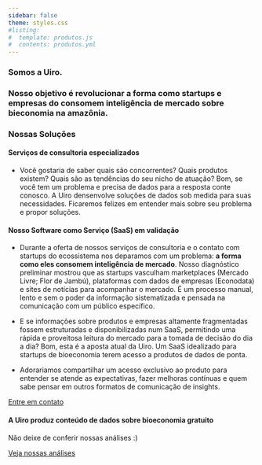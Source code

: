 ```yaml
---
sidebar: false
theme: styles.css
#listing:
#  template: produtos.js
#  contents: produtos.yml
---
```


### Somos a Uiro.

### Nosso objetivo é revolucionar a forma como startups e empresas do consomem inteligência de mercado sobre bieconomia na amazônia.

### Nossas Soluções

#### Serviços de consultoria especializados

-   Você gostaria de saber quais são concorrentes? Quais produtos existem? Quais são as tendências do seu nicho de atuação? Bom, se você tem um problema e precisa de dados para a resposta conte conosco. A Uiro densenvolve soluções de dados sob medida para suas necessidades. Ficaremos felizes em entender mais sobre seu problema e propor soluções.

#### Nosso Software como Serviço (SaaS) em validação

-   Durante a oferta de nossos serviços de consultoria e o contato com startups do ecossistema nos deparamos com um problema: **a forma como eles consomem inteligência de mercado**. Nosso diagnóstico preliminar mostrou que as startups vasculham marketplaces (Mercado Livre; Flor de Jambú), plataformas com dados de empresas (Econodata) e sites de notícias para acompanhar o mercado. É um processo manual, lento e sem o poder da informação sistematizada e pensada na comunicação com um público específico.

-   E se informações sobre produtos e empresas altamente fragmentadas fossem estruturadas e disponibilizadas num SaaS, permitindo uma rápida e proveitosa leitura do mercado para a tomada de decisão do dia a dia? Bom, esta é a aposta atual da Uiro. Um SaaS idealizado para startups de bioeconomia terem acesso a produtos de dados de ponta.

-   Adorariamos compartilhar um acesso exclusivo ao produto para entender se atende as expectativas, fazer melhoras contínuas e quem sabe pensar em outros formatos de comunicação de insights.

::: cta-button
<a href="contato.qmd">Entre em contato </a>
:::

#### A Uiro produz conteúdo de dados sobre bioeconomia gratuito

Não deixe de conferir nossas análises :)

::: cta-button
<a href="analises.qmd">Veja nossas análises </a>
:::
